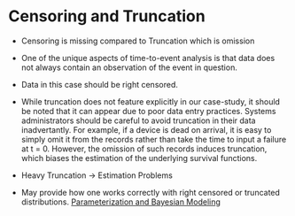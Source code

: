 # Censoring and Truncation

- Censoring is missing compared to Truncation which is omission
- One of the unique aspects of time-to-event analysis is that data does not always contain an observation of the event in question. 
- Data in this case should be right censored. 

- While truncation does not feature explicitly in our case-study, it should be noted that it can appear due to poor data entry practices. Systems administrators should be careful to avoid truncation in their data inadvertantly. For example, if a device is dead on arrival, it is easy to simply omit it from the records rather than take the time to input a failure at t = 0. However, the omission of such records induces truncation, which biases the estimation of the underlying survival functions. 

- Heavy Truncation -> Estimation Problems


- May provide how one works correctly with right censored or truncated distributions.
  [Parameterization and Bayesian Modeling](http://www.stat.columbia.edu/~gelman/research/published/parameterization.pdf)